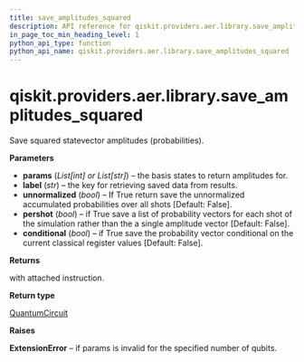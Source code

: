 ```yaml
---
title: save_amplitudes_squared
description: API reference for qiskit.providers.aer.library.save_amplitudes_squared
in_page_toc_min_heading_level: 1
python_api_type: function
python_api_name: qiskit.providers.aer.library.save_amplitudes_squared
---
```


# qiskit.providers.aer.library.save\_amplitudes\_squared

<Function id="qiskit.providers.aer.library.save_amplitudes_squared" name="save_amplitudes_squared" isDedicatedPage={true} github="https://github.com/qiskit/qiskit-aer/tree/stable/0.9/qiskit/providers/aer/library/save_instructions/save_amplitudes.py" signature="save_amplitudes_squared(self, params, label='amplitudes_squared', unnormalized=False, pershot=False, conditional=False)">
  Save squared statevector amplitudes (probabilities).

  **Parameters**

  *   **params** (*List\[int] or List\[str]*) – the basis states to return amplitudes for.
  *   **label** (*str*) – the key for retrieving saved data from results.
  *   **unnormalized** (*bool*) – If True return save the unnormalized accumulated probabilities over all shots \[Default: False].
  *   **pershot** (*bool*) – if True save a list of probability vectors for each shot of the simulation rather than the a single amplitude vector \[Default: False].
  *   **conditional** (*bool*) – if True save the probability vector conditional on the current classical register values \[Default: False].

  **Returns**

  with attached instruction.

  **Return type**

  [QuantumCircuit](qiskit.circuit.QuantumCircuit "qiskit.circuit.QuantumCircuit")

  **Raises**

  **ExtensionError** – if params is invalid for the specified number of qubits.
</Function>

